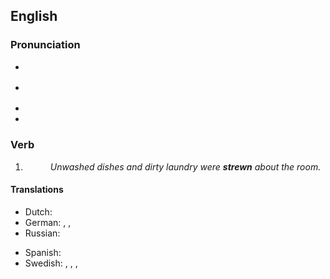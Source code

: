 ==English==

===Pronunciation===
* {{a|UK}} {{IPA|en|/ˈstɹuːn/}}
* {{a|US}} {{IPA|en|/ˈstɹun/}}
* {{audio|en|en-us-strewn.ogg|Audio (US)}}
* {{rhymes|en|uːn}}

===Verb===
{{head|en|verb form}}

# {{past participle of|en|strew|nocat=1}}
#: ''Unwashed dishes and dirty laundry were '''strewn''' about the room.''

====Translations====
{{trans-top|past participle of to strew}}
* Dutch: {{t+|nl|gestrooid}}
* German: {{t+|de|übersät}}, {{t+|de|gestreut}}, {{t+|de|bestreut}}
* Russian: {{t+|ru|разбро́санный}}
{{trans-mid}}
* Spanish: {{t+|es|esparcido|m}}
* Swedish: {{t+|sv|strödd}}, {{t|sv|utspridd}}, {{t+|sv|spridd}}, {{t|sv|uströdd}}
{{trans-bottom}}